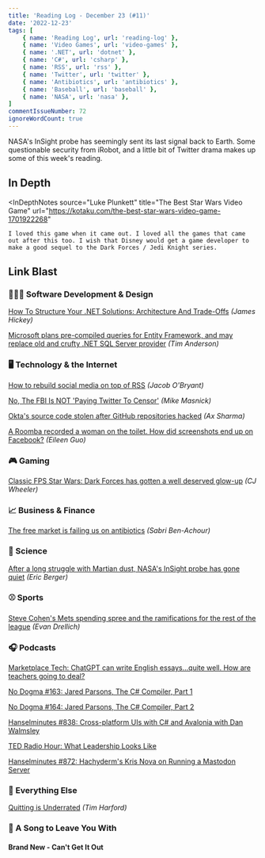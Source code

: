 ```yaml
---
title: 'Reading Log - December 23 (#11)'
date: '2022-12-23'
tags: [
    { name: 'Reading Log', url: 'reading-log' },
    { name: 'Video Games', url: 'video-games' },
    { name: '.NET', url: 'dotnet' },
    { name: 'C#', url: 'csharp' },
    { name: 'RSS', url: 'rss' },
    { name: 'Twitter', url: 'twitter' },
    { name: 'Antibiotics', url: 'antibiotics' },
    { name: 'Baseball', url: 'baseball' },
    { name: 'NASA', url: 'nasa' },
]
commentIssueNumber: 72
ignoreWordCount: true
---
```


NASA's InSight probe has seemingly sent its last signal back to Earth. Some questionable security from iRobot, and a little bit of Twitter drama makes up some of this week's reading.

## In Depth

<InDepthNotes
    source="Luke Plunkett"
    title="The Best Star Wars Video Game"
    url="https://kotaku.com/the-best-star-wars-video-game-1701922268"
>
    I loved this game when it came out. I loved all the games that came out after this too. I wish that Disney would get a game developer to make a good sequel to the Dark Forces / Jedi Knight series.
</InDepthNotes>

## Link Blast

### 👨🏼‍💻 Software Development & Design

[How To Structure Your .NET Solutions: Architecture And Trade-Offs](https://www.jamesmichaelhickey.com/how-to-structure-your-dot-net-solutions-design-and-trade-offs/) *(James Hickey)*

[Microsoft plans pre-compiled queries for Entity Framework, and may replace old and crufty .NET SQL Server provider](https://devclass.com/2022/12/22/microsoft-plans-pre-compiled-queries-for-entity-framework-and-may-replace-old-and-crufty-net-sql-server-provider/) *(Tim Anderson)*

### 🖥 Technology & the Internet

[How to rebuild social media on top of RSS](https://tfos.co/p/rebuild-social-media/) *(Jacob O'Bryant)*

[No, The FBI Is NOT 'Paying Twitter To Censor'](https://www.techdirt.com/2022/12/20/no-the-fbi-is-not-paying-twitter-to-censor/) *(Mike Masnick)*

[Okta's source code stolen after GitHub repositories hacked](https://www.bleepingcomputer.com/news/security/oktas-source-code-stolen-after-github-repositories-hacked/) *(Ax Sharma)*

[A Roomba recorded a woman on the toilet. How did screenshots end up on Facebook?](https://www.technologyreview.com/2022/12/19/1065306/roomba-irobot-robot-vacuums-artificial-intelligence-training-data-privacy/) *(Eileen Guo)*

### 🎮 Gaming

[Classic FPS Star Wars: Dark Forces has gotten a well deserved glow-up](https://www.rockpapershotgun.com/classic-fps-star-wars-dark-forces-has-gotten-a-well-deserved-glow-up) *(CJ Wheeler)*

### 📈 Business & Finance

[The free market is failing us on antibiotics](https://www.marketplace.org/2022/12/22/the-free-market-is-failing-us-on-antibiotics/) *(Sabri Ben-Achour)*

### 🔬 Science

[After a long struggle with Martian dust, NASA's InSight probe has gone quiet](https://arstechnica.com/science/2022/12/nasas-insight-lander-has-probably-phoned-home-for-the-last-time/) *(Eric Berger)*

### ⚾ Sports

[Steve Cohen's Mets spending spree and the ramifications for the rest of the league](https://theathletic.com/4026971/2022/12/22/mets-steve-cohen-spending/) *(Evan Drellich)*

### 🎧 Podcasts

[Marketplace Tech: ChatGPT can write English essays...quite well. How are teachers going to deal?](https://www.marketplace.org/shows/marketplace-tech/chatgpt-can-write-english-essays-quite-well-how-are-teachers-going-to-deal/)

[No Dogma #163: Jared Parsons, The C# Compiler, Part 1](https://nodogmapodcast.bryanhogan.net/163-jared-parsons-the-c-compiler-part-1/)

[No Dogma #164: Jared Parsons, The C# Compiler, Part 2](https://nodogmapodcast.bryanhogan.net/164-jared-parsons-the-c-compiler-part-2/)

[Hanselminutes #838: Cross-platform UIs with C# and Avalonia with Dan Walmsley](https://hanselminutes.com/838/cross-platform-uis-with-c-and-avalonia-with-dan-walmsley)

[TED Radio Hour: What Leadership Looks Like](https://www.npr.org/2022/04/28/1095354740/what-leadership-looks-like)

[Hanselminutes #872: Hachyderm's Kris Nova on Running a Mastodon Server](https://hanselminutes.com/872/hachyderms-kris-nova-on-running-a-mastodon-server)

### 🎒 Everything Else

[Quitting is Underrated](https://timharford.com/2022/12/quitting-is-underrated/) *(Tim Harford)*

### 🎵 A Song to Leave You With

#### Brand New - Can't Get It Out

<YouTubeEmbed
    id="\_esbL0or930"
    title="Brand New - Can't Get It Out"
/>
